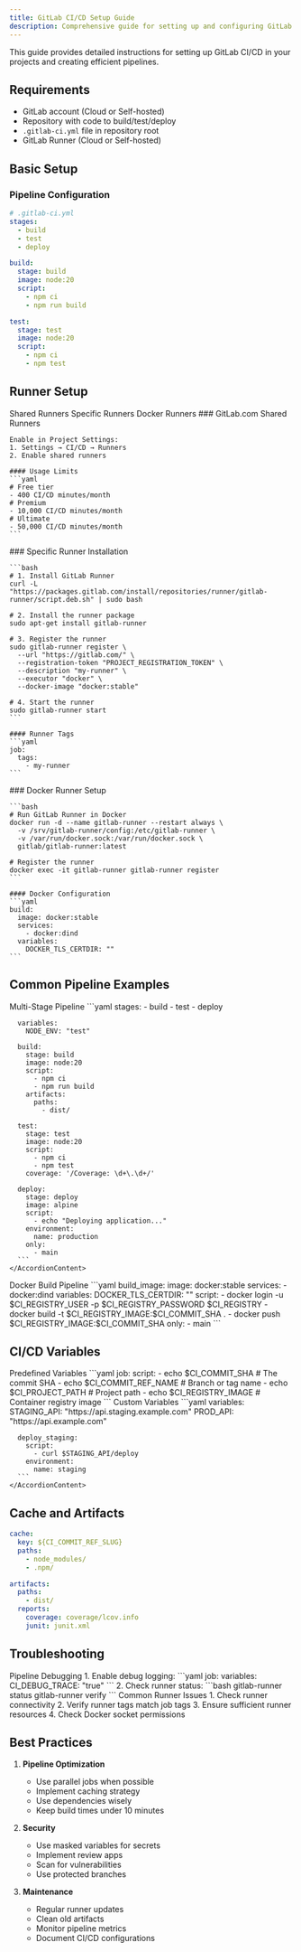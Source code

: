 ```yaml
---
title: GitLab CI/CD Setup Guide
description: Comprehensive guide for setting up and configuring GitLab CI/CD pipelines in your projects.
---
```


This guide provides detailed instructions for setting up GitLab CI/CD in your projects and creating efficient pipelines.

## Requirements

- GitLab account (Cloud or Self-hosted)
- Repository with code to build/test/deploy
- `.gitlab-ci.yml` file in repository root
- GitLab Runner (Cloud or Self-hosted)

## Basic Setup

### Pipeline Configuration

```yaml
# .gitlab-ci.yml
stages:
  - build
  - test
  - deploy

build:
  stage: build
  image: node:20
  script:
    - npm ci
    - npm run build

test:
  stage: test
  image: node:20
  script:
    - npm ci
    - npm test
```

## Runner Setup

<Tabs defaultValue="shared">
  <TabsList>
    <TabsTrigger value="shared">Shared Runners</TabsTrigger>
    <TabsTrigger value="specific">Specific Runners</TabsTrigger>
    <TabsTrigger value="docker">Docker Runners</TabsTrigger>
  </TabsList>

  <TabsContent value="shared">
    ### GitLab.com Shared Runners
    
    Enable in Project Settings:
    1. Settings → CI/CD → Runners
    2. Enable shared runners
    
    #### Usage Limits
    ```yaml
    # Free tier
    - 400 CI/CD minutes/month
    # Premium
    - 10,000 CI/CD minutes/month
    # Ultimate
    - 50,000 CI/CD minutes/month
    ```
  </TabsContent>

  <TabsContent value="specific">
    ### Specific Runner Installation

    ```bash
    # 1. Install GitLab Runner
    curl -L "https://packages.gitlab.com/install/repositories/runner/gitlab-runner/script.deb.sh" | sudo bash

    # 2. Install the runner package
    sudo apt-get install gitlab-runner

    # 3. Register the runner
    sudo gitlab-runner register \
      --url "https://gitlab.com/" \
      --registration-token "PROJECT_REGISTRATION_TOKEN" \
      --description "my-runner" \
      --executor "docker" \
      --docker-image "docker:stable"

    # 4. Start the runner
    sudo gitlab-runner start
    ```

    #### Runner Tags
    ```yaml
    job:
      tags:
        - my-runner
    ```
  </TabsContent>

  <TabsContent value="docker">
    ### Docker Runner Setup

    ```bash
    # Run GitLab Runner in Docker
    docker run -d --name gitlab-runner --restart always \
      -v /srv/gitlab-runner/config:/etc/gitlab-runner \
      -v /var/run/docker.sock:/var/run/docker.sock \
      gitlab/gitlab-runner:latest

    # Register the runner
    docker exec -it gitlab-runner gitlab-runner register
    ```

    #### Docker Configuration
    ```yaml
    build:
      image: docker:stable
      services:
        - docker:dind
      variables:
        DOCKER_TLS_CERTDIR: ""
    ```
  </TabsContent>
</Tabs>

## Common Pipeline Examples

<Accordion type="single">
  <AccordionItem value="pipeline-1">
    <AccordionTrigger>
      Multi-Stage Pipeline
    </AccordionTrigger>
    <AccordionContent>
      ```yaml
      stages:
        - build
        - test
        - deploy
      
      variables:
        NODE_ENV: "test"
      
      build:
        stage: build
        image: node:20
        script:
          - npm ci
          - npm run build
        artifacts:
          paths:
            - dist/
      
      test:
        stage: test
        image: node:20
        script:
          - npm ci
          - npm test
        coverage: '/Coverage: \d+\.\d+/'
      
      deploy:
        stage: deploy
        image: alpine
        script:
          - echo "Deploying application..."
        environment:
          name: production
        only:
          - main
      ```
    </AccordionContent>
  </AccordionItem>

  <AccordionItem value="pipeline-2">
    <AccordionTrigger>
      Docker Build Pipeline
    </AccordionTrigger>
    <AccordionContent>
      ```yaml
      build_image:
        image: docker:stable
        services:
          - docker:dind
        variables:
          DOCKER_TLS_CERTDIR: ""
        script:
          - docker login -u $CI_REGISTRY_USER -p $CI_REGISTRY_PASSWORD $CI_REGISTRY
          - docker build -t $CI_REGISTRY_IMAGE:$CI_COMMIT_SHA .
          - docker push $CI_REGISTRY_IMAGE:$CI_COMMIT_SHA
        only:
          - main
      ```
    </AccordionContent>
  </AccordionItem>
</Accordion>

## CI/CD Variables

<Accordion type="single">
  <AccordionItem value="vars-1">
    <AccordionTrigger>
      Predefined Variables
    </AccordionTrigger>
    <AccordionContent>
      ```yaml
      job:
        script:
          - echo $CI_COMMIT_SHA        # The commit SHA
          - echo $CI_COMMIT_REF_NAME   # Branch or tag name
          - echo $CI_PROJECT_PATH      # Project path
          - echo $CI_REGISTRY_IMAGE    # Container registry image
      ```
    </AccordionContent>
  </AccordionItem>

  <AccordionItem value="vars-2">
    <AccordionTrigger>
      Custom Variables
    </AccordionTrigger>
    <AccordionContent>
      ```yaml
      variables:
        STAGING_API: "https://api.staging.example.com"
        PROD_API: "https://api.example.com"
      
      deploy_staging:
        script:
          - curl $STAGING_API/deploy
        environment:
          name: staging
      ```
    </AccordionContent>
  </AccordionItem>
</Accordion>

## Cache and Artifacts

```yaml
cache:
  key: ${CI_COMMIT_REF_SLUG}
  paths:
    - node_modules/
    - .npm/

artifacts:
  paths:
    - dist/
  reports:
    coverage: coverage/lcov.info
    junit: junit.xml
```

## Troubleshooting

<Accordion type="single">
  <AccordionItem value="issue-1">
    <AccordionTrigger>
      Pipeline Debugging
    </AccordionTrigger>
    <AccordionContent>
      1. Enable debug logging:
      ```yaml
      job:
        variables:
          CI_DEBUG_TRACE: "true"
      ```
      2. Check runner status:
      ```bash
      gitlab-runner status
      gitlab-runner verify
      ```
    </AccordionContent>
  </AccordionItem>

  <AccordionItem value="issue-2">
    <AccordionTrigger>
      Common Runner Issues
    </AccordionTrigger>
    <AccordionContent>
      1. Check runner connectivity
      2. Verify runner tags match job tags
      3. Ensure sufficient runner resources
      4. Check Docker socket permissions
    </AccordionContent>
  </AccordionItem>
</Accordion>

## Best Practices

1. **Pipeline Optimization**
   - Use parallel jobs when possible
   - Implement caching strategy
   - Use dependencies wisely
   - Keep build times under 10 minutes

2. **Security**
   - Use masked variables for secrets
   - Implement review apps
   - Scan for vulnerabilities
   - Use protected branches

3. **Maintenance**
   - Regular runner updates
   - Clean old artifacts
   - Monitor pipeline metrics
   - Document CI/CD configurations 